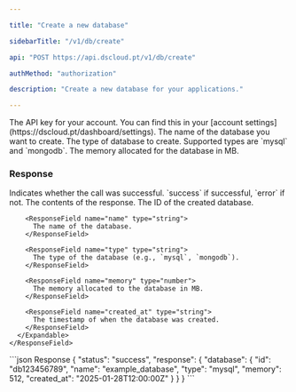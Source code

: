 ```yaml
---

title: "Create a new database"

sidebarTitle: "/v1/db/create"

api: "POST https://api.dscloud.pt/v1/db/create"

authMethod: "authorization"

description: "Create a new database for your applications."

---
```


<ParamField header="Authorization" type="string" placeholder="API KEY" required>
  The API key for your account. You can find this in your [account settings](https://dscloud.pt/dashboard/settings).
</ParamField>

<ParamField name="name" type="string" placeholder="Database Name" required>
  The name of the database you want to create.
</ParamField>

<ParamField name="type" type="string" placeholder="mysql/mongodb" required>
  The type of database to create. Supported types are `mysql` and `mongodb`.
</ParamField>

<ParamField name="memory" type="number" placeholder="Memory in MB" required>
  The memory allocated for the database in MB.
</ParamField>

### Response

<ResponseField name="status" type="string">
  Indicates whether the call was successful. `success` if successful, `error` if not.
</ResponseField>

<ResponseField name="response" type="object">
  The contents of the response.

  <Expandable title="Toggle object">
    <ResponseField name="database" type="object">
      <Expandable title="Toggle object">
        <ResponseField name="id" type="string">
          The ID of the created database.
        </ResponseField>

        <ResponseField name="name" type="string">
          The name of the database.
        </ResponseField>

        <ResponseField name="type" type="string">
          The type of the database (e.g., `mysql`, `mongodb`).
        </ResponseField>

        <ResponseField name="memory" type="number">
          The memory allocated to the database in MB.
        </ResponseField>

        <ResponseField name="created_at" type="string">
          The timestamp of when the database was created.
        </ResponseField>
      </Expandable>
    </ResponseField>
  </Expandable>
</ResponseField>

<ResponseExample>
  ```json Response
  {
    "status": "success",
    "response": {
      "database": {
        "id": "db123456789",
        "name": "example_database",
        "type": "mysql",
        "memory": 512,
        "created_at": "2025-01-28T12:00:00Z"
      }
    }
  }
  ```
</ResponseExample>